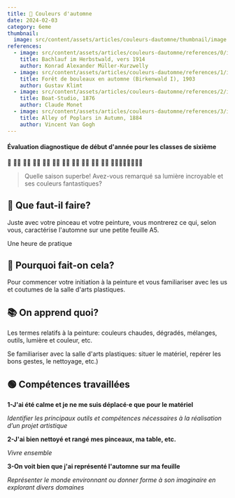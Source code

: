 ```yaml
---
title: 🍂 Couleurs d'automne
date: 2024-02-03
category: 6eme
thumbnail:
  image: src/content/assets/articles/couleurs-dautomne/thumbnail/image.webp
references:
  - image: src/content/assets/articles/couleurs-dautomne/references/0/image.webp
    title: Bachlauf im Herbstwald, vers 1914
    author: Konrad Alexander Müller-Kurzwelly
  - image: src/content/assets/articles/couleurs-dautomne/references/1/image.webp
    title: Forêt de bouleaux en automne (Birkenwald I), 1903
    author: Gustav Klimt
  - image: src/content/assets/articles/couleurs-dautomne/references/2/image.webp
    title: Boat-Studio, 1876
    author: Claude Monet
  - image: src/content/assets/articles/couleurs-dautomne/references/3/image.webp
    title: Alley of Poplars in Autumn, 1884
    author: Vincent Van Gogh
---
```

#### Évaluation diagnostique de début d'année pour les classes de sixième

🍂 🍂🍂 🍂🍂 🍂🍂 🍂🍂 🍂🍂 🍂🍂 🍂🍂 🍂🍂 🍂🍂 🍂🍂 🍂🍂🍂🍂🍂🍂🍂🍂

> Quelle saison superbe! Avez-vous remarqué sa lumière incroyable et ses couleurs fantastiques?

## 🧐 Que faut-il faire?

Juste avec votre pinceau et votre peinture, vous montrerez ce qui, selon vous, caractérise l'automne sur une petite feuille A5.

Une heure de pratique

## 🤨 Pourquoi fait-on cela?

Pour commencer votre initiation à la peinture et vous familiariser avec les us et coutumes de la salle d'arts plastiques.

## 📚 On apprend quoi?

Les termes relatifs à la peinture: couleurs chaudes, dégradés, mélanges, outils, lumière et couleur, etc.

Se familiariser avec la salle d'arts plastiques: situer le matériel, repérer les bons gestes, le nettoyage, etc.)

## 🟢 Compétences travaillées &#x9;

**1-J'ai été calme et je ne me suis déplacé·e que pour le matériel**

*Identifier les principaux outils et compétences nécessaires à la réalisation d’un projet artistique*

**2-J'ai bien nettoyé et rangé mes pinceaux, ma table, etc.**

*Vivre ensemble*

**3-On voit bien que j'ai représenté l'automne sur ma feuille**

*Représenter le monde environnant ou donner forme à son imaginaire en explorant divers domaines*
